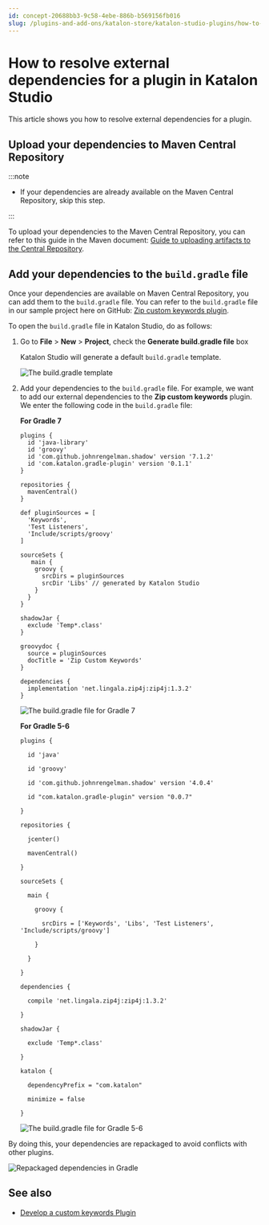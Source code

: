 ```yaml
---
id: concept-20688bb3-9c58-4ebe-886b-b569156fb016
slug: /plugins-and-add-ons/katalon-store/katalon-studio-plugins/how-to-resolve-external-dependencies-for-a-plugin-in-katalon-studio
---
```


# How to resolve external dependencies for a plugin in Katalon Studio

This article shows you how to resolve external dependencies for a plugin.

## Upload your dependencies to Maven Central Repository


:::note

-   If your dependencies are already available on the Maven Central Repository, skip this step.

:::

To upload your dependencies to the Maven Central Repository, you can refer to this guide in the Maven document: [Guide to uploading artifacts to the Central Repository](https://maven.apache.org/repository/guide-central-repository-upload.html#guide-to-uploading-artifacts-to-the-central-repository).

## Add your dependencies to the <code>build.gradle</code> file

Once your dependencies are available on Maven Central Repository, you can add them to the <code>build.gradle</code> file. You can refer to the <code>build.gradle</code> file in our sample project here on GitHub: [Zip custom keywords plugin](https://github.com/katalon-studio/katalon-studio-zip-keywords-plugin/blob/master/build.gradle).

To open the <code>build.gradle</code> file in Katalon Studio, do as follows:

1.  Go to **File** &gt; **New** &gt; **Project**, check the **Generate build.gradle file** box

    Katalon Studio will generate a default <code>build.gradle</code> template.

    <img src="https://github.com/katalon-studio/docs-images/raw/master/katalon-store/docs/publisher/KS-8.2.5-Template-build-gradle.png" alt="The build.gradle template" />

2.  Add your dependencies to the <code>build.gradle</code> file. For example, we want to add our external dependencies to the **Zip custom keywords** plugin. We enter the following code in the <code>build.gradle</code> file:

    **For Gradle 7**

    ```
    plugins {
      id 'java-library'
      id 'groovy'
      id 'com.github.johnrengelman.shadow' version '7.1.2'
      id 'com.katalon.gradle-plugin' version '0.1.1'
    }
    
    repositories {
      mavenCentral()
    }
    
    def pluginSources = [
      'Keywords',
      'Test Listeners',
      'Include/scripts/groovy'
    ]
    
    sourceSets {
       main {
        groovy {
          srcDirs = pluginSources
          srcDir 'Libs' // generated by Katalon Studio
        }
      }
    }
    
    shadowJar {
      exclude 'Temp*.class'
    }
    
    groovydoc {
      source = pluginSources
      docTitle = 'Zip Custom Keywords'
    }
    
    dependencies {
      implementation 'net.lingala.zip4j:zip4j:1.3.2'
    }
    
    ```

    <img src="https://github.com/katalon-studio/docs-images/raw/master/katalon-store/docs/publisher/KS-8.2.5-Gradle-7.png" alt="The build.gradle file for Gradle 7" />

    **For Gradle 5-6**

    ```
    plugins {
    
      id 'java'
    
      id 'groovy'
    
      id 'com.github.johnrengelman.shadow' version '4.0.4'
    
      id "com.katalon.gradle-plugin" version "0.0.7"
    
    }
    
    repositories {
    
      jcenter()
    
      mavenCentral()
    
    }
    
    sourceSets {
    
      main {
    
        groovy {
    
          srcDirs = ['Keywords', 'Libs', 'Test Listeners', 'Include/scripts/groovy']
    
        }
    
      }
    
    }
    
    dependencies {
    
      compile 'net.lingala.zip4j:zip4j:1.3.2'
    
    }
    
    shadowJar {
    
      exclude 'Temp*.class'
    
    }
    
    katalon {
    
      dependencyPrefix = "com.katalon"
    
      minimize = false
    
    }
    
    ```

    <img src="https://github.com/katalon-studio/docs-images/raw/master/katalon-store/docs/publisher/KS-8.2.5-Gradle-5-6.png" alt="The build.gradle file for Gradle 5-6" />


By doing this, your dependencies are repackaged to avoid conflicts with other plugins.

<img src="https://github.com/katalon-studio/docs-images/raw/master/katalon-store/docs/publisher/repackaged.png" alt="Repackaged dependencies in Gradle" />

## See also

-   [Develop a custom keywords Plugin](/plugins-and-add-ons/katalon-store/katalon-studio-plugins/how-to-develop-a-custom-keywords-plugin-in-katalon-studio)